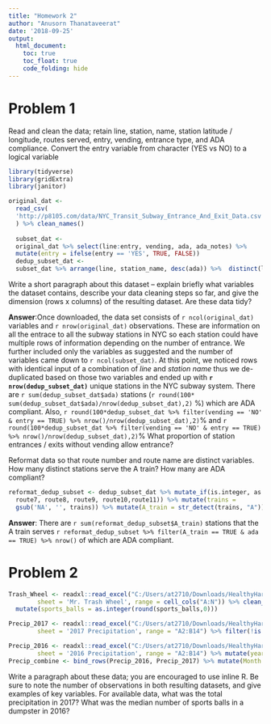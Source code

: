 ---
title: "Homework 2"
author: "Anusorn Thanataveerat"
date: '2018-09-25'
output:
  html_document:
    toc: true
    toc_float: true
    code_folding: hide
---

# Problem 1

Read and clean the data; retain line, station, name, station latitude / longitude, routes served, entry, vending, entrance type, and ADA compliance. Convert the entry variable from character (YES vs NO) to a logical variable

```{r Load_Package, include = FALSE, message = FALSE}
library(tidyverse)
library(gridExtra)
library(janitor)
```
```{r problem_1, message = FALSE}
original_dat <-
  read_csv(
  'http://p8105.com/data/NYC_Transit_Subway_Entrance_And_Exit_Data.csv'
  ) %>% clean_names()
  
  subset_dat <-
  original_dat %>% select(line:entry, vending, ada, ada_notes) %>%
  mutate(entry = ifelse(entry == 'YES', TRUE, FALSE))
  dedup_subset_dat <-
  subset_dat %>% arrange(line, station_name, desc(ada)) %>%  distinct(line, station_name, .keep_all = TRUE) 
```

Write a short paragraph about this dataset – explain briefly what variables the dataset contains, describe your data cleaning steps so far, and give the dimension (rows x columns) of the resulting dataset. Are these data tidy?

**Answer**:Once downloaded, the data set consists of `r ncol(original_dat)` variables and `r nrow(original_dat)` observations. These are information on all the entrace to all the subway stations in NYC so each station could have multiple rows of information depending on the number of entrance. We further included only the variables as suggested and the number of variables came down to `r ncol(subset_dat)`. At this point, we noticed rows with identical input of a combination of *line* and *station name* thus we de-duplicated based on those two variables and ended up with **`r nrow(dedup_subset_dat)`** unique stations in the NYC subway system. There are `r sum(dedup_subset_dat$ada)` stations (`r round(100* sum(dedup_subset_dat$ada)/nrow(dedup_subset_dat),2)` %) which are ADA compliant. Also,
`r round(100*dedup_subset_dat %>% filter(vending == 'NO' & entry == TRUE) %>% nrow()/nrow(dedup_subset_dat),2)`% and `r round(100*dedup_subset_dat %>% filter(vending == 'NO' & entry == TRUE) %>% nrow()/nrow(dedup_subset_dat),2)`%
What proportion of station entrances / exits without vending allow entrance?

Reformat data so that route number and route name are distinct variables. How many distinct stations serve the A train? How many are ADA compliant?
```{r}
reformat_dedup_subset <- dedup_subset_dat %>% mutate_if(is.integer, as.character) %>%   mutate(trains = paste(route1, route2, route3, route4, route5, route6,
  route7, route8, route9, route10,route11)) %>% mutate(trains = 
  gsub('NA', '', trains)) %>% mutate(A_train = str_detect(trains, "A"))
```

**Answer**: There are `r sum(reformat_dedup_subset$A_train)` stations that the A train serves `r reformat_dedup_subset %>% filter(A_train == TRUE & ada == TRUE) %>% nrow()` of which are ADA compliant.

# Problem 2
```{r problem_2}
Trash_Wheel <- readxl::read_excel("C:/Users/at2710/Downloads/HealthyHarborWaterWheelTotals2017-9-26 (1).xlsx",
        sheet = 'Mr. Trash Wheel', range = cell_cols("A:N")) %>% clean_names() %>% filter(!is.na(dumpster)) %>% 
  mutate(sports_balls = as.integer(round(sports_balls,0)))

Precip_2017 <- readxl::read_excel("C:/Users/at2710/Downloads/HealthyHarborWaterWheelTotals2017-9-26 (1).xlsx",
        sheet = '2017 Precipitation', range = "A2:B14") %>% filter(!is.na(Total)) %>% mutate(year = 2017)

Precip_2016 <- readxl::read_excel("C:/Users/at2710/Downloads/HealthyHarborWaterWheelTotals2017-9-26 (1).xlsx",
        sheet = '2016 Precipitation', range = "A2:B14") %>% mutate(year = 2016)
Precip_combine <- bind_rows(Precip_2016, Precip_2017) %>% mutate(Month = month.name[Month])

```


Write a paragraph about these data; you are encouraged to use inline R. Be sure to note the number of observations in both resulting datasets, and give examples of key variables. For available data, what was the total precipitation in 2017? What was the median number of sports balls in a dumpster in 2016?



